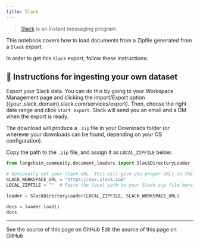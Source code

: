 ```yaml
---
title: Slack
---
```


>[Slack](https://slack.com/) is an instant messaging program.

This notebook covers how to load documents from a Zipfile generated from a `Slack` export.

In order to get this `Slack` export, follow these instructions:

## 🧑 Instructions for ingesting your own dataset

Export your Slack data. You can do this by going to your Workspace Management page and clicking the Import/Export option (\{your_slack_domain\}.slack.com/services/export). Then, choose the right date range and click `Start export`. Slack will send you an email and a DM when the export is ready.

The download will produce a `.zip` file in your Downloads folder (or wherever your downloads can be found, depending on your OS configuration).

Copy the path to the `.zip` file, and assign it as `LOCAL_ZIPFILE` below.

```python
from langchain_community.document_loaders import SlackDirectoryLoader
```

```python
# Optionally set your Slack URL. This will give you proper URLs in the docs sources.
SLACK_WORKSPACE_URL = "https://xxx.slack.com"
LOCAL_ZIPFILE = ""  # Paste the local path to your Slack zip file here.

loader = SlackDirectoryLoader(LOCAL_ZIPFILE, SLACK_WORKSPACE_URL)
```

```python
docs = loader.load()
docs
```

---

<CardGroup cols={2}>
  <Card title="View Source" icon="eye" href="https://github.com/langchain-ai/docs/blob/main/src/oss/python/integrations/document_loaders/slack.mdx">
    See the source of this page on GitHub
  </Card>
  <Card title="Edit Source" icon="pen-to-square" href="https://github.com/langchain-ai/docs/edit/main/src/oss/python/integrations/document_loaders/slack.mdx">
    Edit the source of this page on GitHub
  </Card>
</CardGroup>
